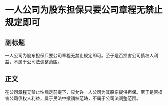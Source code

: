 # 一人公司为股东担保只要公司章程无禁止规定即可
## 副标题
一人公司为股东担保只要公司章程无禁止规定即可。至于是否损害公司债权人利益，不属于公司法调整范围。
## 正文
在公司章程无禁止性规定前提下，应允许一人公司为其股东提供担保。至于是否损害公司债权人利益，属于民法中撤销权范畴，不属于公司法调整范围。